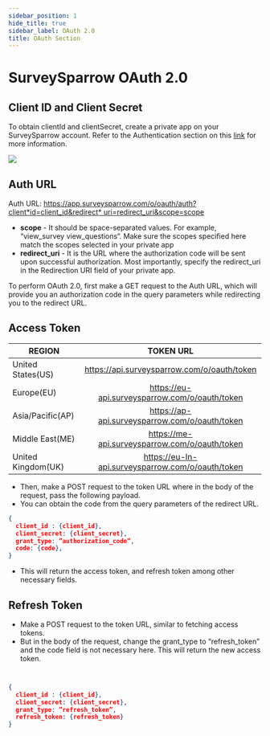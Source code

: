 ```yaml
---
sidebar_position: 1
hide_title: true
sidebar_label: OAuth 2.0
title: OAuth Section
---
```


# SurveySparrow OAuth 2.0

## Client ID and Client Secret

To obtain clientId and clientSecret, create a private app on your SurveySparrow account. Refer to the Authentication section on this [link](/rest-apis) for more information.

![](https://ss-staging-public.s3.amazonaws.com/ss-public-api-docs/Rest_api/oauth.jpeg)

## Auth URL

Auth URL: [https://app.surveysparrow.com/o/oauth/auth?client*id=client_id&redirect* uri=redirect_uri&scope=scope](https://app.surveysparrow.com/o/oauth/auth?client_id=%7Bclient_id%7D&redirect_uri=%7Bredirect_uri%7D&scope=%7Bscope)

- **scope** - It should be space-separated values. For example, “view_survey view_questions“. Make sure the scopes specified here match the scopes selected in your private app
- **redirect_uri** - It is the URL where the authorization code will be sent upon successful authorization. Most importantly, specify the redirect_uri in the Redirection URI field of your private app.

To perform OAuth 2.0, first make a GET request to the Auth URL, which will provide you an authorization code in the query parameters while redirecting you to the redirect URL.

## Access Token

| REGION             |                     TOKEN URL                     |
| ------------------ | :-----------------------------------------------: |
| United States(US)  |    https://api.surveysparrow.com/o/oauth/token    |
| Europe(EU)         |  https://eu-api.surveysparrow.com/o/oauth/token   |
| Asia/Pacific(AP)   |  https://ap-api.surveysparrow.com/o/oauth/token   |
| Middle East(ME)    |  https://me-api.surveysparrow.com/o/oauth/token   |
| United Kingdom(UK) | https://eu-ln-api.surveysparrow.com/o/oauth/token |

- Then, make a POST request to the token URL where in the body of the request, pass the following payload.
- You can obtain the code from the query parameters of the redirect URL.

```json
{
  client_id : {client_id},
  client_secret: {client_secret},
  grant_type: ”authorization_code”,
  code: {code},
}
```

- This will return the access token, and refresh token among other necessary fields.

## Refresh Token


- Make a POST request to the token URL, similar to fetching access tokens.
- But in the body of the request, change the grant_type to “refresh_token” and the code field is not necessary here. This will return the new access token.

```json


{
  client_id : {client_id},
  client_secret: {client_secret},
  grant_type: ”refresh_token”,
  refresh_token: {refresh_token}
}
```
